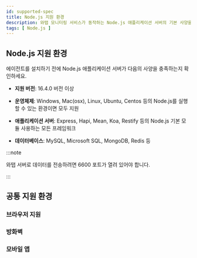 ```yaml
---
id: supported-spec
title: Node.js 지원 환경
description: 와탭 모니터링 서비스가 동작하는 Node.js 애플리케이션 서버의 기본 사양을 알아보세요.
tags: [ Node.js ]
---
```


## Node.js 지원 환경

에이전트를 설치하기 전에 Node.js 애플리케이션 서버가 다음의 사양을 충족하는지 확인하세요.

* **지원 버전**: 16.4.0 버전 이상

* **운영체제**: Windows, Mac(osx), Linux, Ubuntu, Centos 등의 Node.js를 실행할 수 있는 환경이면 모두 지원

* **애플리케이션 서버**: Express, Hapi, Mean, Koa, Restify 등의 Node.js 기본 모듈 사용하는 모든 프레임워크

* **데이터베이스**: MySQL, Microsoft SQL, MongoDB, Redis 등

:::note

와탭 서버로 데이터를 전송하려면 6600 포트가 열려 있어야 합니다.

:::

## 공통 지원 환경

### 브라우저 지원


<Supportedbrowser />

### 방화벽


<Proxy /> 

### 모바일 앱


<Mobileapp />  